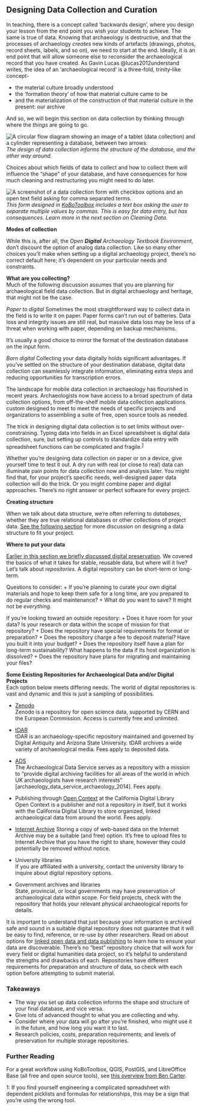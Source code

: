 ## Designing Data Collection and Curation


In teaching, there is a concept called 'backwards design', where you design your lesson from the end point you wish your students to achieve. The same is true of data. Knowing that archaeology is destructive, and that the processes of archaeology _creates_ new kinds of artefacts (drawings, photos, record sheets, labels, and so on), we need to start at the end. Ideally, it is an end point that will allow someone else to reconsider the archaeological record that you have created. As Gavin Lucas @lucas2012understand writes, the idea of an 'archaeological record' is a three-fold, trinity-like concept-

+ the material culture broadly understood
+ the 'formation theory' of how that material culture came to be
+ and the materialization of the construction of that material culture in the present: our archive

And so, we will begin this section on data collection by thinking through where the _things_ are going to go.


![A circular flow diagram showing an image of a tablet (data collection) and a cylinder representing a database, between two arrows.](images/data_collection_to_structure.jpg)
*The design of data collection informs the structure of the database, and the other way around.*

Choices about which fields of data to collect and how to collect them will influence the "shape" of your database, and have consequences for how much cleaning and restructuring you might need to do later.

![A screenshot of a data collection form with checkbox options and an open text field asking for comma separated terms.](images/kobo_form_design.jpg)
*This form designed in [KoBoToolbox](https://www.kobotoolbox.org/) includes a text box asking the user to separate multiple values by commas. This is easy for data entry, but has consequences. Learn more in the next section on Cleaning Data.*


**Modes of collection**

While this is, after all, the *Open* ***Digital*** *Archaeology Textbook Environment*, don't discount the option of analog data collection. Like so many other choices you'll make when setting up a digital archaeology project, there's no correct default here; it's dependent on your particular needs and constraints.

**What are you collecting?**  
Much of the following discussion assumes that you are planning for archaeological field data collection. But in digital archaeology and heritage, that might not be the case.

*Paper to digital*
Sometimes the most straightforward way to collect data in the field is to write it on paper. Paper forms can't run out of batteries. Data loss and integrity issues are still real, but massive data loss may be less of a threat when working with paper, depending on backup mechanisms.

It's usually a good choice to mirror the format of the destination database on the input form.

*Born digital*
Collecting your data digitally holds significant advantages. If you've settled on the structure of your destination database, digital data collection can seamlessly integrate information, eliminating extra steps and reducing opportunities for transcription errors.

The landscape for mobile data collection in archaeology has flourished in recent years. Archaeologists now have access to a broad spectrum of data collection options, from off-the-shelf mobile data collection applications custom designed to meet to meet the needs of specific projects and organizations to assembling a suite of free, open source tools as needed.

The trick in designing digital data collection is to set limits without over-constraining. Typing data into fields in an Excel spreadsheet is digital data collection, sure, but setting up controls to standardize data entry with spreadsheet functions can be complicated and fragile.<sup>[1](#myfootnote1)</sup>

Whether you're designing data collection on paper or on a device, give yourself time to test it out. A dry run with real (or close to real) data can illuminate pain points for data collection now and analysis later. You  might find that, for your project's specific needs, well-designed paper data collection will do the trick. Or you might combine paper and digital approaches. There's no right answer or perfect software for every project.

**Creating structure**

When we talk about data structure, we're often referring to *databases*, whether they are true relational databases or other collections of project data. [See the following section](/book/arranging-and-storing-data-for-the-long-haul-databases.html) for more discussion on designing a data structure to fit your project.

**Where to put your data**

[Earlier in this section we briefly discussed digital preservation](/book/making-data-useful.html). We covered the basics of what it takes for stable, reusable data, but where will it live? Let's talk about *repositories.* A digital repository can be short-term or long-term.

Questions to consider:
+ If you're planning to curate your own digital materials and hope to keep them safe for a long time, are you prepared to do regular checks and maintenance?
+ What do you want to save? It might not be *everything*.

If you're looking toward an outside repository:
+ Does it have room for your data? Is your research or data within the scope of mission for that repository?
+ Does the repository have special requirements for format or preparation?
+ Does the repository charge a fee to deposit material? Have you built it into your budget?
+ Does the repository itself have a plan for long-term sustainability? What happens to the data if its host organization is dissolved?
+ Does the repository have plans for migrating and maintaining your files?


**Some Existing Repositories for Archaeological Data and/or Digital Projects**  
Each option below meets differing needs.  The world of digital repositories is vast and dynamic and this is just a sampling of possibilities.

+ [Zenodo](https://zenodo.org/)  
Zenodo is a repository for open science data, supported by CERN and the European Commission. Access is currently free and unlimited.

+ [tDAR](https://www.tdar.org/)  
tDAR is an archaeology-specific repository maintained and governed by Digital Antiquity and Arizona State University. tDAR archives a wide variety of archaeological media. Fees apply to deposited data.

- [ADS](http://www.archaeologydataservice.ac.uk/)  
The Archaeological Data Service serves as a repository with a mission to "provide digital archiving facilities for all areas of the world in which UK archaeologists have research interests" [archaeology_data_service_archaeology_2014]. Fees apply.

+ Publishing through [Open Context](https://opencontext.org/) at the California Digital Library  
Open Context is a publisher and not a repository in itself, but it works with the California Digital Library to store organized, linked archaeological data from around the world. Fees apply.

+ [Internet Archive](https://rchive.org/)
Storing a copy of web-based data on the Internet Archive may be a suitable (and free) option. It's free to upload files to Internet Archive that you have the right to share, however they could potentially be removed without notice.

+ University libraries  
If you are affiliated with a university, contact the university library to inquire about digital repository options.  

+ Government archives and libraries  
State, provincial, or local governments may have preservation of archaeological data within scope. For field projects, check with the repository that holds your relevant physical archaeological reports for details.

It is important to understand that just because your information is archived safe and sound in a suitable digital repository does not guarantee that it will be easy to find, reference, or re-use by other researchers. Read on about options for [linked open data and data publishing](/book/linked-open-data-and-data-publishing.html) to learn how to ensure your data are discoverable. There's no "best" repository choice that will work for every field or digital humanities data project, so it's helpful to understand the strengths and drawbacks of each. Repositories have different requirements for preparation and structure of data, so check with each option before attempting to submit material.

### Takeaways
+ The way you set up data collection informs the shape and structure of your final database, and vice versa.
+ Give lots of advanced thought to what you are collecting and why.
+ Consider where your data will go after you're finished, who might use it in the future, and how long you want it to last.
+ Research policies, costs, preparation requirements, and levels of preservation for multiple storage repositories.

### Further Reading
For a great workflow using KoBoToolbox, QGIS, PostGIS, and LibreOffice Base (all free and open source tools), see [this overview from Ben Carter](http://benjaminpcarter.com/digital-data-collection/tools/).
<!-- add more please! -->

<a name="myfootnote1">1</a>: If you find yourself engineering a complicated spreadsheet with dependent picklists and formulas for relationships, this may be a sign that you're using the wrong tool.
